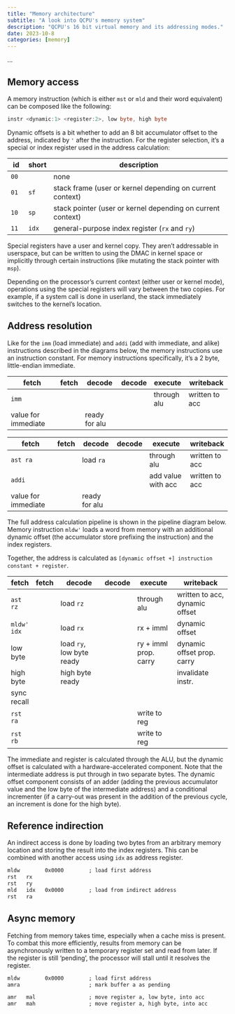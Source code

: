 ```yaml
---
title: "Memory architecture"
subtitle: "A look into QCPU's memory system"
description: "QCPU's 16 bit virtual memory and its addressing modes."
date: 2023-10-8
categories: [memory]
---
```


...

## Memory access

A memory instruction (which is either `mst` or `mld` and their word equivalent) can be composed like
the following:

```.asm
instr <dynamic:1> <register:2>, low byte, high byte
```

Dynamic offsets is a bit whether to add an 8 bit accumulator offset to the address, indicated by `'`
after the instruction. For the register selection, it's a special or index register used in the
address calculation:

| id   | short | description                                                 |
|------+-------+-------------------------------------------------------------|
| `00` |       | none                                                        |
| `01` | `sf`  | stack frame (user or kernel depending on current context)   |
| `10` | `sp`  | stack pointer (user or kernel depending on current context) |
| `11` | `idx` | general-purpose index register (`rx` and `ry`)              |

Special registers have a user and kernel copy. They aren't addressable in userspace, but can be
written to using the DMAC in kernel space or implicitly through certain instructions (like
mutating the stack pointer with `msp`).

Depending on the processor's current context (either user or kernel mode), operations using the
special registers will vary between the two copies. For example, if a system call is done in
userland, the stack immediately switches to the kernel's location.

## Address resolution

Like for the `imm` (load immediate) and `addi` (add with immediate, and alike) instructions
described in the diagrams below, the memory instructions use an instruction constant. For memory
instructions specifically, it's a 2 byte, little-endian immediate.

::: {.pipeline}
| fetch               | fetch | decode        | decode | execute     | writeback      |
|---------------------+-------+---------------+--------+-------------+----------------|
| `imm`               |       |               |        | through alu | written to acc |
| value for immediate |       | ready for alu |        |             |                |
:::

::: {.pipeline}
| fetch               | fetch | decode        | decode | execute            | writeback      |
|---------------------+-------+---------------+--------+--------------------+----------------|
| `ast ra`            |       | load `ra`     |        | through alu        | written to acc |
| `addi`              |       |               |        | add value with acc | written to acc |
| value for immediate |       | ready for alu |        |                    |                |
:::

The full address calculation pipeline is shown in the pipeline diagram below. Memory instruction
`mldw'` loads a word from memory with an additional dynamic offset (the accumulator store prefixing
the instruction) and the index registers.

Together, the address is calculated as `[dynamic offset +] instruction constant + register`.

::: {.pipeline}
| fetch       | fetch | decode                    | decode | execute               | writeback                      |
|-------------+-------+---------------------------+--------+-----------------------+--------------------------------|
| `ast rz`    |       | load `rz`                 |        | through alu           | written to acc, dynamic offset |
| `mldw' idx` |       | load `rx`                 |        | rx + imml             | dynamic offset                 |
| low byte    |       | load `ry`, low byte ready |        | ry + imml prop. carry | dynamic offset prop. carry     |
| high byte   |       | high byte ready           |        |                       | invalidate instr.              |
| sync recall |       |                           |        |                       |                                |
| `rst ra`    |       |                           |        | write to reg          |                                |
| `rst rb`    |       |                           |        | write to reg          |                                |

:::

The immediate and register is calculated through the ALU, but the dynamic offset is calculated with
a hardware-accelerated component. Note that the intermediate address is put through in two separate
bytes. The dynamic offset component consists of an adder (adding the previous accumulator value and
the low byte of the intermediate address) and a conditional incrementer (if a carry-out was present
in the addition of the previous cycle, an increment is done for the high byte).

<!--
TODO: could be in the alu instead of hardware component, it doesn't really have any performance impact
-->

## Reference indirection

An indirect access is done by loading two bytes from an arbitrary memory location and storing the
result into the index registers. This can be combined with another access using `idx` as address
register.

```.txt
mldw        0x0000        ; load first address
rst   rx
rst   ry
mld   idx   0x0000        ; load from indirect address
rst   ra
```

## Async memory

Fetching from memory takes time, especially when a cache miss is present. To combat this more
efficiently, results from memory can be asynchronously written to a temporary register set and read
from later. If the register is still 'pending', the processor will stall until it resolves the
register.

```.txt
mldw        0x0000        ; load first address
amra                      ; mark buffer a as pending

amr   mal                 ; move register a, low byte, into acc
amr   mah                 ; move register a, high byte, into acc
```
